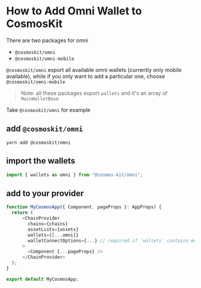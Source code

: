 # How to Add Omni Wallet to CosmosKit

There are two packages for omni

- `@cosmoskit/omni`
- `@cosmoskit/omni-mobile`

`@cosmoskit/omni` export all available omni wallets (currently only mobile available), while if you only want to add a particular one, choose `@cosmoskit/omni-mobile`

> Note: all these packages export `wallets` and it's an array of `MainWalletBase`

Take `@cosmoskit/omni` for example

## add `@cosmoskit/omni`

```
yarn add @cosmoskit/omni
```

## import the wallets

```js
import { wallets as omni } from "@cosmos-kit/omni";
```

## add to your provider

```js
function MyCosmosApp({ Component, pageProps }: AppProps) {
  return (
      <ChainProvider
        chains={chains}
        assetLists={assets}
        wallets={[...omni]}
        walletConnectOptions={...} // required if `wallets` contains mobile wallets
      >
        <Component {...pageProps} />
      </ChainProvider>
  );
}

export default MyCosmosApp;
```
